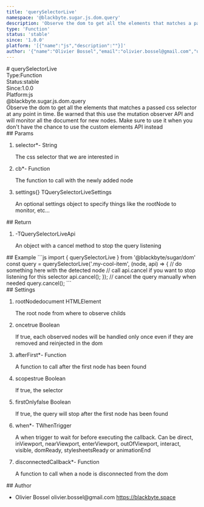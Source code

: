 ```yaml
---
title: 'querySelectorLive'
namespace: '@blackbyte.sugar.js.dom.query'
description: 'Observe the dom to get all the elements that matches a passed css selector at any point in time. Be warned that this use the mutation observer API and will monitor all the document for new nodes. Make sure to use it when you don&#39;t have the chance to use the custom elements API instead'
type: 'Function'
status: 'stable'
since: '1.0.0'
platform: '[{"name":"js","description":""}]'
author: '{"name":"Olivier Bossel","email":"olivier.bossel@gmail.com","url":"https://blackbyte.space"}'
---
```

<div class="docmap -mdx">
# querySelectorLive
<div class="docmap_metas">
<div class="docmap_type"><span class="docmap_type-label">Type:</span><span class="docmap_type-value">Function</span></div>
<div class="docmap_status"><span class="docmap_status-label">Status:</span><span class="docmap_status-value -stable">stable</span></div>
<div class="docmap_since"><span class="docmap_since-label">Since:</span><span class="docmap_since-value">1.0.0</span></div>
<div class="docmap_platform"><span class="docmap_platform-label">Platform:</span><span class="docmap_platform-value -js">js</span></div>
</div>
<div class="docmap_namespace">@blackbyte.sugar.js.dom.query</div>
<div class="docmap_description typo-lead typo-format">
Observe the dom to get all the elements that matches a passed css selector at any point in time.
Be warned that this use the mutation observer API and will monitor all the document for new nodes. Make sure to use it
when you don&#39;t have the chance to use the custom elements API instead
</div>
<div class="docmap_params">
## Params
<ol class="docmap_list">
<li class="docmap_item">
<span class="docmap_name">selector<span class="docmap_required">*</span></span><span class="docmap_default">-</span> <span class="docmap_type">String</span>
<p class="docmap_description">The css selector that we are interested in</p>
</li>
<li class="docmap_item">
<span class="docmap_name">cb<span class="docmap_required">*</span></span><span class="docmap_default">-</span> <span class="docmap_type">Function</span>
<p class="docmap_description">The function to call with the newly added node</p>
</li>
<li class="docmap_item">
<span class="docmap_name">settings</span><span class="docmap_default">&lcub;&rcub;</span> <span class="docmap_type">TQuerySelectorLiveSettings</span>
<p class="docmap_description">An optional settings object to specify things like the rootNode to monitor&comma; etc&period;&period;&period;</p>
</li>
</ol>
</div>
<div class="docmap_return">
## Return
<ol class="docmap_list">
<li class="docmap_item">
<span class="docmap_default">-</span><span class="docmap_type">TQuerySelectorLiveApi</span>
<p class="docmap_description">An object with a cancel method to stop the query listening</p>
</li>
</ol>
</div>
<div class="docmap_examples">
## Example
<s-code language="js" header>
```js
import { querySelectorLive } from '@blackbyte/sugar/dom'
const query = querySelectorLive('.my-cool-item', (node, api) => {
	    // do something here with the detected node
     // call api.cancel if you want to stop listening for this selector
     api.cancel();
});
// cancel the query manually when needed
query.cancel();
```
</s-code>
</div>
<div class="docmap_settings">
## Settings
<ol class="docmap_list">
<li class="docmap_item">
<span class="docmap_name">rootNode</span><span class="docmap_default">document</span> <span class="docmap_type">HTMLElement</span>
<p class="docmap_description">The root node from where to observe childs</p>
</li>
<li class="docmap_item">
<span class="docmap_name">once</span><span class="docmap_default">true</span> <span class="docmap_type">Boolean</span>
<p class="docmap_description">If true, each observed nodes will be handled only once even if they are removed and reinjected in the dom</p>
</li>
<li class="docmap_item">
<span class="docmap_name">afterFirst<span class="docmap_required">*</span></span><span class="docmap_default">-</span> <span class="docmap_type">Function</span>
<p class="docmap_description">A function to call after the first node has been found</p>
</li>
<li class="docmap_item">
<span class="docmap_name">scopes</span><span class="docmap_default">true</span> <span class="docmap_type">Boolean</span>
<p class="docmap_description">If true, the selector</p>
</li>
<li class="docmap_item">
<span class="docmap_name">firstOnly</span><span class="docmap_default">false</span> <span class="docmap_type">Boolean</span>
<p class="docmap_description">If true, the query will stop after the first node has been found</p>
</li>
<li class="docmap_item">
<span class="docmap_name">when<span class="docmap_required">*</span></span><span class="docmap_default">-</span> <span class="docmap_type">TWhenTrigger</span>
<p class="docmap_description">A when trigger to wait for before executing the callback. Can be direct, inViewport, nearViewport, enterViewport, outOfViewport, interact, visible, domReady, stylesheetsReady or animationEnd</p>
</li>
<li class="docmap_item">
<span class="docmap_name">disconnectedCallback<span class="docmap_required">*</span></span><span class="docmap_default">-</span> <span class="docmap_type">Function</span>
<p class="docmap_description">A function to call when a node is disconnected from the dom</p>
</li>
</ol>
</div>
<div class="docmap_author">
## Author
<ul class="docmap_list">
<li class="docmap_item">
<span class="docmap_name">Olivier Bossel</span>
<span class="docmap_email">olivier.bossel@gmail.com</span>
<a href="https://blackbyte.space" target="_blank" class="docmap_url">https://blackbyte.space</a>
</li>
</ul>
</div>
</div>